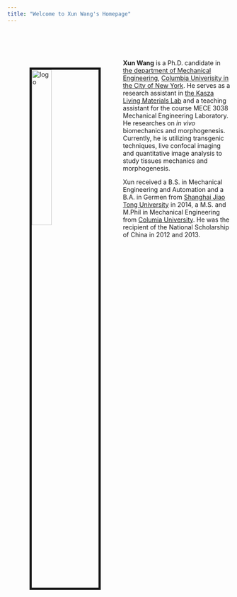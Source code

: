 ```yaml
---
title: "Welcome to Xun Wang's Homepage"
---
```


<br><br><img src="images/xun_wang.jpg" alt="logo" style="float:left; width:30%; border:5px solid; margin:50px"><br>

**Xun Wang** is a Ph.D. candidate in [the department of Mechanical Engineering](https://me.columbia.edu/), [Columbia Univerisity in the City of New York](https://www.columbia.edu/). He serves as a research assistant in [the Kasza Living Materials Lab](http://www.kaszalab.com/) and a teaching assistant for the course MECE 3038 Mechanical Engineering Laboratory. He researches on *in vivo* biomechanics and morphogenesis. Currently, he is utilizing transgenic techniques, live confocal imaging and quantitative image analysis to study tissues mechanics and morphogenesis.

Xun received a B.S. in Mechanical Engineering and Automation and a B.A. in Germen from [Shanghai Jiao Tong University](http://en.sjtu.edu.cn/) in 2014, a M.S. and M.Phil in Mechanical Engineering from [Columia University](https://www.columbia.edu/). He was the recipient of the National Scholarship of China in 2012 and 2013. 

